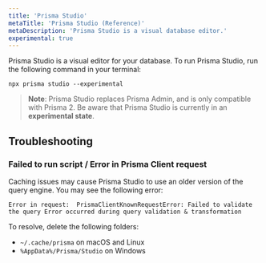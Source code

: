 ```yaml
---
title: 'Prisma Studio'
metaTitle: 'Prisma Studio (Reference)'
metaDescription: 'Prisma Studio is a visual database editor.'
experimental: true
---
```


<TopBlock>

Prisma Studio is a visual editor for your database. To run Prisma Studio, run the following command in your terminal:

```console
npx prisma studio --experimental
```

> **Note**: Prisma Studio replaces Prisma Admin, and is only compatible with Prisma 2. Be aware that Prisma Studio is currently in an **experimental state**.

</TopBlock>

## Troubleshooting

### Failed to run script / Error in Prisma Client request

Caching issues may cause Prisma Studio to use an older version of the query engine. You may see the following error: 

```
Error in request:  PrismaClientKnownRequestError: Failed to validate the query Error occurred during query validation & transformation
```

To resolve, delete the following folders:

* `~/.cache/prisma` on macOS and Linux
* `%AppData%/Prisma/Studio` on Windows
